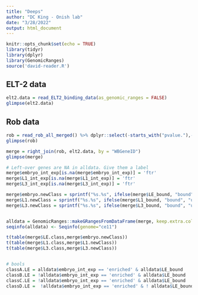 ```yaml
---
title: "Deeps"
author: "DC King - Onish lab"
date: "3/28/2022"
output: html_document
---
```


```r
knitr::opts_chunk$set(echo = TRUE)
library(tidyr)
library(dplyr)
library(GenomicRanges)
source('david-reader.R')
```

## ELT-2 data

```r
elt2.data = read_ELT2_binding_data(as_genomic_ranges = FALSE)
glimpse(elt2.data)
```

## Rob data

```r
rob = read_rob_all_merged() %>% dplyr::select(-starts_with("pvalue."),-starts_with("lfcSE."))
glimpse(rob)
```

```r
merge = right_join(rob, elt2.data, by = "WBGeneID")
glimpse(merge)

# Left-over genes are NA in alldata. Give them a label
merge$embryo_int_exp[is.na(merge$embryo_int_exp)] = 'ftr'
merge$L1_int_exp[is.na(merge$L1_int_exp)] = 'ftr'
merge$L3_int_exp[is.na(merge$L3_int_exp)] = 'ftr'

merge$embryo.newClass = sprintf("%s.%s", ifelse(merge$LE_bound, "bound", "unbound"), merge$embryo_int_exp)
merge$L1.newClass = sprintf("%s.%s", ifelse(merge$L1_bound, "bound", "unbound"), merge$L1_int_exp)
merge$L3.newClass = sprintf("%s.%s", ifelse(merge$L3_bound, "bound", "unbound"), merge$L3_int_exp)


alldata = GenomicRanges::makeGRangesFromDataFrame(merge, keep.extra.columns = T)
seqinfo(alldata) <- Seqinfo(genome="ce11")
```

```r





t(table(merge$LE.class,merge$embryo.newClass))
t(table(merge$L1.class,merge$L1.newClass))
t(table(merge$L3.class,merge$L3.newClass))


# bools
classA.LE = alldata$embryo_int_exp == 'enriched' & alldata$LE_bound
classB.LE = !alldata$embryo_int_exp == 'enriched' & alldata$LE_bound
classC.LE = !alldata$embryo_int_exp == 'enriched' & alldata$LE_bound
classD.LE =  !alldata$embryo_int_exp == 'enriched' & ! alldata$LE_bound


 

```



